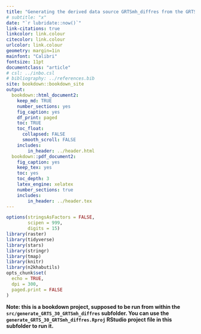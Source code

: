 ```yaml
---
title: "Generating the derived data source GRTSmh_diffres from the GRTSmh_brick data source"
# subtitle: "x"
date: "`r lubridate::now()`"
link-citations: true
linkcolor: link.colour
citecolor: link.colour
urlcolor: link.colour
geometry: margin=1in
mainfont: "Calibri"
fontsize: 11pt
documentclass: "article"
# csl: ../inbo.csl
# bibliography: ../references.bib
site: bookdown::bookdown_site
output:
  bookdown::html_document2:
    keep_md: TRUE
    number_sections: yes
    fig_caption: yes
    df_print: paged
    toc: TRUE
    toc_float:
      collapsed: FALSE
      smooth_scroll: FALSE
    includes:
        in_header: ../header.html
  bookdown::pdf_document2:
    fig_caption: yes
    keep_tex: yes
    toc: yes
    toc_depth: 3
    latex_engine: xelatex
    number_sections: true
    includes:
        in_header: ../header.tex
---
```


```r
options(stringsAsFactors = FALSE,
        scipen = 999, 
        digits = 15)
library(raster)
library(tidyverse)
library(stars)
library(stringr)
library(tmap)
library(knitr)
library(n2khabutils)
opts_chunk$set(
  echo = TRUE,
  dpi = 300,
  paged.print = FALSE
)
```

**Note: this is a bookdown project, supposed to be run from within the `src/generate_GRTS_30_GRTSmh_diffres` subfolder. You can use the `generate_GRTS_30_GRTSmh_diffres.Rproj` RStudio project file in this subfolder to run it.**





